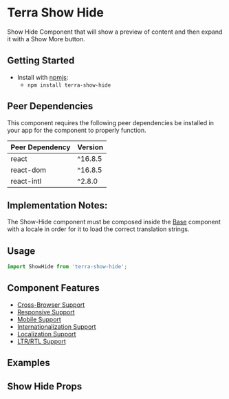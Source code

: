 


<Badge />

# Terra Show Hide

Show Hide Component that will show a preview of content and then expand it with a Show More button.

## Getting Started

- Install with [npmjs](https://www.npmjs.com):
  - `npm install terra-show-hide`

<!-- AUTO-GENERATED-CONTENT:START Peer Dependencies -->
## Peer Dependencies

This component requires the following peer dependencies be installed in your app for the component to properly function.

| Peer Dependency | Version |
|-|-|
| react | ^16.8.5 |
| react-dom | ^16.8.5 |
| react-intl | ^2.8.0 |

<!-- AUTO-GENERATED-CONTENT:END -->

## Implementation Notes:

The Show-Hide component must be composed inside the [Base][1] component with a locale in order for it to load the correct translation strings.

[1]: https://engineering.cerner.com/terra-core/components/terra-base/base/base

## Usage

```jsx
import ShowHide from 'terra-show-hide';
```

## Component Features

* [Cross-Browser Support](https://engineering.cerner.com/terra-ui/contributing/terra-ui/component-standards#cross-browser-support)
* [Responsive Support](https://engineering.cerner.com/terra-ui/contributing/terra-ui/component-standards#responsive-support)
* [Mobile Support](https://engineering.cerner.com/terra-ui/contributing/terra-ui/component-standards#mobile-support)
* [Internationalization Support](https://engineering.cerner.com/terra-ui/contributing/terra-ui/component-standards#internationalization-i18n-support)
* [Localization Support](https://engineering.cerner.com/terra-ui/contributing/terra-ui/component-standards#internationalization-i18n-support)
* [LTR/RTL Support](https://engineering.cerner.com/terra-ui/contributing/terra-ui/component-standards#ltr--rtl-support)

## Examples
<DefaultShowHide title="Default ShowHide" />
<CustomButtonTextShowHide title="Custom Button Text ShowHide" />
<InitiallyOpenShowHide title="Initially Open ShowHide" />
<ButtonAlignCenterShowHide title="Button Align Center ShowHide" />
<ButtonAlignRightShowHide title="Button Align Right ShowHide" />
<NoPreviewShowHide title="No Preview ShowHide" />

## Show Hide Props
<ShowHidePropsTable />
